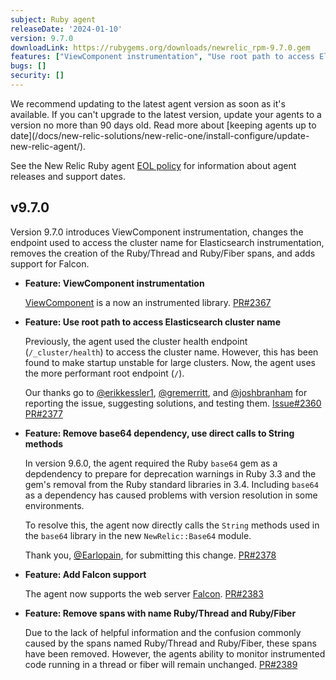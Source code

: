 ```yaml
---
subject: Ruby agent
releaseDate: '2024-01-10'
version: 9.7.0
downloadLink: https://rubygems.org/downloads/newrelic_rpm-9.7.0.gem
features: ["ViewComponent instrumentation", "Use root path to access Elasticsearch cluster name", "Remove base64 dependency, use direct calls to String methods", "Add Falcon support", "Remove spans with name Ruby/Thread and Ruby/Fiber"]
bugs: []
security: []
---
```


<Callout variant="important">
  We recommend updating to the latest agent version as soon as it's available. If you can't upgrade to the latest version, update your agents to a version no more than 90 days old. Read more about [keeping agents up to date](/docs/new-relic-solutions/new-relic-one/install-configure/update-new-relic-agent/).

  See the New Relic Ruby agent [EOL policy](https://docs.newrelic.com/docs/apm/agents/ruby-agent/getting-started/ruby-agent-eol-policy/) for information about agent releases and support dates.
</Callout>

## v9.7.0

Version 9.7.0 introduces ViewComponent instrumentation, changes the endpoint used to access the cluster name for Elasticsearch instrumentation, removes the creation of the Ruby/Thread and Ruby/Fiber spans, and adds support for Falcon.

* **Feature: ViewComponent instrumentation**

  [ViewComponent](https://viewcomponent.org/) is a now an instrumented library. [PR#2367](https://github.com/newrelic/newrelic-ruby-agent/pull/2367)

* **Feature: Use root path to access Elasticsearch cluster name**

  Previously, the agent used the cluster health endpoint (`/_cluster/health`) to access the cluster name. However, this has been found to make startup unstable for large clusters. Now, the agent uses the more performant root endpoint (`/`).

  Our thanks go to [@erikkessler1](https://github.com/erikkessler1), [@gremerritt](https://github.com/gremerritt), and [@joshbranham](https://github.com/joshbranham) for reporting the issue, suggesting solutions, and testing them. [Issue#2360](https://github.com/newrelic/newrelic-ruby-agent/issues/2360) [PR#2377](https://github.com/newrelic/newrelic-ruby-agent/pull/2377)

* **Feature: Remove base64 dependency, use direct calls to String methods**

  In version 9.6.0, the agent required the Ruby `base64` gem as a depdendency to prepare for deprecation warnings in Ruby 3.3 and the gem's removal from the Ruby standard libraries in 3.4. Including `base64` as a dependency has caused problems with version resolution in some environments.

  To resolve this, the agent now directly calls the `String` methods used in the `base64` library in the new `NewRelic::Base64` module.

  Thank you, [@Earlopain](https://github.com/Earlopain), for submitting this change. [PR#2378](https://github.com/newrelic/newrelic-ruby-agent/pull/2378)

* **Feature: Add Falcon support**

  The agent now supports the web server [Falcon](https://socketry.github.io/falcon/). [PR#2383](https://github.com/newrelic/newrelic-ruby-agent/pull/2383)

* **Feature: Remove spans with name Ruby/Thread and Ruby/Fiber**

  Due to the lack of helpful information and the confusion commonly caused by the spans named Ruby/Thread and Ruby/Fiber, these spans have been removed. However, the agents ability to monitor instrumented code running in a thread or fiber will remain unchanged. [PR#2389](https://github.com/newrelic/newrelic-ruby-agent/pull/2389)
